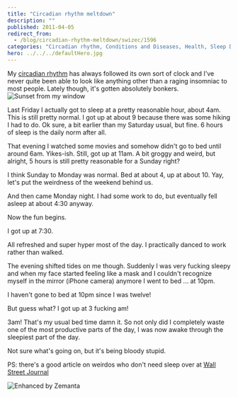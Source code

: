 ```yaml
---
title: "Circadian rhythm meltdown"
description: ""
published: 2011-04-05
redirect_from:
  - /blog/circadian-rhythm-meltdown/swizec/1596
categories: "Circadian rhythm, Conditions and Diseases, Health, Sleep Disorders, Uncategorized"
hero: ../../../defaultHero.jpg
---
```


My [circadian rhythm](http://en.wikipedia.org/wiki/Circadian_rhythm) has always followed its own sort of clock and I've never quite been able to look like anything other than a raging insomniac to most people. Lately though, it's gotten absolutely bonkers.![Sunset from my window](https://images.instagram.com/media/2011/04/05/e8f34ab0d63a46ff9108e40d81a466a6_7.jpg)

Last Friday I actually got to sleep at a pretty reasonable hour, about 4am. This is still pretty normal. I got up at about 9 because there was some hiking I had to do. Ok sure, a bit earlier than my Saturday usual, but fine. 6 hours of sleep is the daily norm after all.

That evening I watched some movies and somehow didn't go to bed until around 6am. Yikes-ish. Still, got up at 11am. A bit groggy and weird, but alright, 5 hours is still pretty reasonable for a Sunday right?

I think Sunday to Monday was normal. Bed at about 4, up at about 10. Yay, let's put the weirdness of the weekend behind us.

And then came Monday night. I had some work to do, but eventually fell asleep at about 4:30 anyway.

Now the fun begins.

I got up at 7:30.

All refreshed and super hyper most of the day. I practically danced to work rather than walked.

The evening shifted tides on me though. Suddenly I was very fucking sleepy and when my face started feeling like a mask and I couldn't recognize myself in the mirror (iPhone camera) anymore I went to bed ... at 10pm.

I haven't gone to bed at 10pm since I was twelve!

But guess what? I got up at 3 fucking am!

3am! That's my usual bed time damn it. So not only did I completely waste one of the most productive parts of the day, I was now awake through the sleepiest part of the day.

Not sure what's going on, but it's being bloody stupid.

PS: there's a good article on weirdos who don't need sleep over at [Wall Street Journal](http://online.wsj.com/article/SB10001424052748703712504576242701752957910.html)

![Enhanced by Zemanta](https://img.zemanta.com/zemified_e.png?x-id=15b65a58-9f3b-4a5d-806d-553bc7d4a89a)